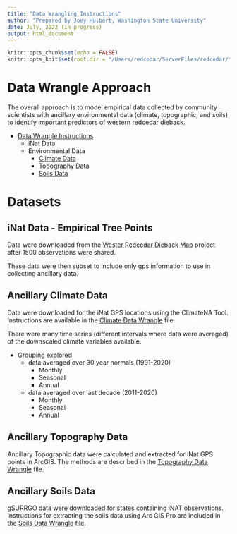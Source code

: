 ```yaml
---
title: "Data Wrangling Instructions"
author: "Prepared by Joey Hulbert, Washington State University"
date: July, 2022 (in progress)
output: html_document
---
```


```r
knitr::opts_chunk$set(echo = FALSE)
knitr::opts_knit$set(root.dir = "/Users/redcedar/ServerFiles/redcedar/") 
```


# Data Wrangle Approach

The overall approach is to model empirical data collected by community scientists with ancillary environmental data (climate, topographic, and soils) to identify important predictors of western redcedar dieback.

  * [Data Wrangle Instructions](./data-wrangle/Data-Wrangle-v1.html)
    + iNat Data
    + Environmental Data
      + [Climate Data](./data-wrangle/climate/Climate-Data-Extraction.html)
      + [Topography Data](./data-wrangle/topo/Topo-Data-Extraction---ArcGIS.html)
      + [Soils Data](./data-wrangle/soils/Soil-Data-Extraction.html)

# Datasets

## iNat Data - Empirical Tree Points

Data were downloaded from the [Wester Redcedar Dieback Map](https://www.inaturalist.org/projects/western-redcedar-dieback-map) project after 1500 observations were shared. 

These data were then subset to include only gps information to use in collecting ancillary data.

## Ancillary Climate Data

Data were downloaded for the iNat GPS locations using the ClimateNA Tool. Instructions are available in the [Climate Data Wrangle](./data-wrangle/climate/Climate-Data-Extraction.html) file.

There were many time series (different intervals where data were averaged) of the downscaled climate variables available. 

* Grouping explored
  + data averaged over 30 year normals (1991-2020)
    + Monthly
    + Seasonal
    + Annual
  + data averaged over last decade (2011-2020)
    + Monthly
    + Seasonal
    + Annual

## Ancillary Topography Data

Ancillary Topographic data were calculated and extracted for iNat GPS points in ArcGIS. The methods are described in the [Topography Data Wrangle](./data-wrangle/topo/Topo-Data-Extraction---ArcGIS.html) file.


## Ancillary Soils Data

gSURRGO data were downloaded for states containing iNAT observations. Instructions for extracting the soils data using Arc GIS Pro are included  in the [Soils Data Wrangle](./data-wrangle/soils/Soil-Data-Extraction.html) file.

